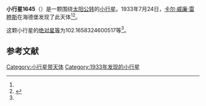 {{Infobox planet
| bgcolour = #FFFFC0
| name = 1645 Waterfield
| symbol = 
| image = 
| caption = 
| discovery = yes
| discovery_ref = 
| discoverer = [[卡尔·威廉·雷睦斯|卡尔·威廉·雷睦斯]]
| discovery_site = [[海德堡|海德堡]] 
| discovered = 1933年7月24日
| designations = yes
| mp_name = 
| named_after = 
| alt_names = 1933 OJ/ 1936 FY / 1939 UH / 1944 RF / 1958 GL / A917 QC
| mp_category = [[主带小行星|主带小行星]]
| orbit_ref = <ref name="a">[http://ssd.jpl.nasa.gov/sbdb.cgi?sstr=1645 1645 Waterfield] {{Wayback|url=http://ssd.jpl.nasa.gov/sbdb.cgi?sstr=1645 |date=20201120164008 }}，小行星數據庫瀏覽器（JPL Small-Body Database Browser）－[[美国国家航空航天局|美国国家航空航天局]]喷气推进实验室</ref>
| epoch = 2456400.5 (2013年4月18日更新)
| aphelion = {{convert|3.40050622357023|AU|km|3|abbr=on|lk=out}}
| perihelion = {{convert|2.722713314531519|AU|km|3|abbr=on}}
| semimajor = {{convert|3.061609769050874|AU|km|3|abbr=on}}
| eccentricity = 0.110692244
| period = 1956.695199 [[日|日]]<br />5.36[[儒略年|儒略年]]
| avg_speed = 
| inclination = 1.020543402673577
| asc_node = 266.4070432826013
| mean_anomaly = 
| arg_peri = 102.1658324600517
| satellites = 
| physical_characteristics = yes
| dimensions = 
| mass = 
| density = 
| surface_grav = 
| escape_velocity = 
| sidereal_day = 
| axial_tilt = 
| pole_ecliptic_lat = 
| pole_ecliptic_lon = 
| albedo = 
| temperatures= 
| temp_name1 = 
| mean_temp_1 = 
| max_temp_1 = 
| temp_name2 = 
| max_temp_2 = 
| spectral_type = 
| abs_magnitude = 102.1658324600517
}}

'''小行星1645'''（{{lang-en|1645 Waterfield}}）是一颗围绕[[太阳|太阳]][[公转|公转]]的[[小行星|小行星]]。1933年7月24日，[[卡尔·威廉·雷睦斯|卡尔·威廉·雷睦斯]]在海德堡发现了此天体<ref name="a" /><ref>{{cite news|title=小行星列表|url=http://cfa-www.harvard.edu/iau/lists/NumberedMPs.txt|accessdate=2013-07-08|newspaper=哈佛大学|archive-date=2008-05-17|archive-url=https://web.archive.org/web/20080517010638/http://cfa-www.harvard.edu/iau/lists/NumberedMPs.txt|dead-url=no}}</ref>。

这颗小行星的[[绝对星等|绝对星等]]为102.1658324600517等<ref name="a" />。

==参考文献==
{{reflist}}
{{Minor Planet Number|[[小行星1644|小行星1644]]|[[小行星1646|小行星1646]]}}

{{小天体}}

[[Category:小行星带天体|Category:小行星带天体]]
[[Category:1933年发现的小行星|Category:1933年发现的小行星]]

{{asteroid-stub}}